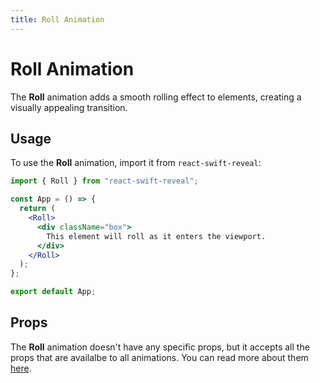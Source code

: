 ```yaml
---
title: Roll Animation
---
```


# Roll Animation

The **Roll** animation adds a smooth rolling effect to elements, creating a visually appealing transition.

## Usage

To use the **Roll** animation, import it from `react-swift-reveal`:

```jsx filename="App.jsx" {3} copy
import { Roll } from "react-swift-reveal";

const App = () => {
  return (
    <Roll>
      <div className="box">
        This element will roll as it enters the viewport.
      </div>
    </Roll>
  );
};

export default App;
```

## Props

The **Roll** animation doesn't have any specific props, but it accepts all the props that are availalbe to all animations. You can read more about them [here](/animations/props/).
